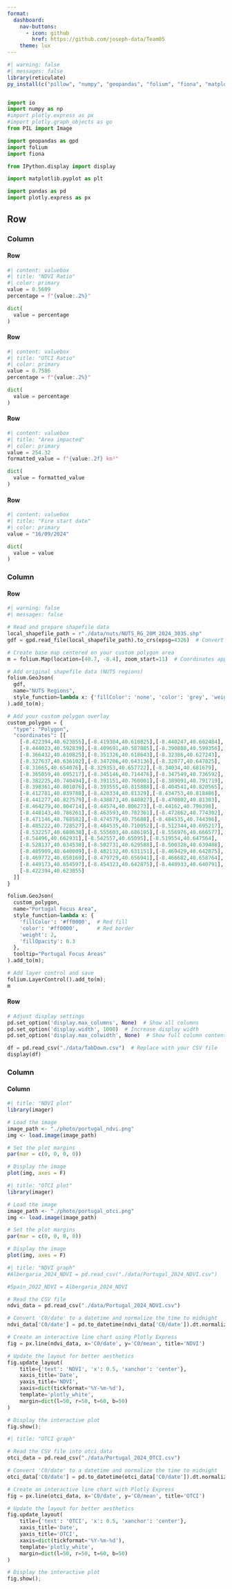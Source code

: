 ```yaml
---
format:
  dashboard:
    nav-buttons:
      - icon: github
        href: https://github.com/joseph-data/Team05
    theme: lux
---
```


```r
#| warning: false
#| messages: false
library(reticulate)
py_install(c("pillow", "numpy", "geopandas", "folium", "fiona", "matplotlib", "pandas", "plotly", "ipython"), pip = TRUE)



```

```python
import io
import numpy as np
#import plotly.express as px
#import plotly.graph_objects as go
from PIL import Image

import geopandas as gpd
import folium
import fiona

from IPython.display import display

import matplotlib.pyplot as plt

import pandas as pd
import plotly.express as px
```

## Row

### Column {width="10%"}

#### Row

```python
#| content: valuebox
#| title: "NDVI Ratio"
#| color: primary
value = 0.5609
percentage = f"{value:.2%}"

dict(
  value = percentage
)
```

#### Row

```python
#| content: valuebox
#| title: "OTCI Ratio"
#| color: primary
value = 0.7586
percentage = f"{value:.2%}"

dict(
  value = percentage
)
```

#### Row

```python
#| content: valuebox
#| title: "Area impacted"
#| color: primary
value = 254.32
formatted_value = f"{value:.2f} km²" 

dict(
  value = formatted_value
)
```
#### Row

```python
#| content: valuebox
#| title: "Fire start date"
#| color: primary
value = "16/09/2024"

dict(
  value = value
)
```

### Column

#### Row {height="80%"}

```python

#| warning: false
#| messages: false

# Read and prepare shapefile data
local_shapefile_path = r"./data/nuts/NUTS_RG_20M_2024_3035.shp"
gdf = gpd.read_file(local_shapefile_path).to_crs(epsg=4326)  # Convert to WGS84

# Create base map centered on your custom polygon area
m = folium.Map(location=[40.7, -8.4], zoom_start=11)  # Coordinates approximate to your polygon

# Add original shapefile data (NUTS regions)
folium.GeoJson(
  gdf,
  name="NUTS Regions",
  style_function=lambda x: {'fillColor': 'none', 'color': 'grey', 'weight': 0.5}
).add_to(m);

# Add your custom polygon overlay
custom_polygon = {
  "type": "Polygon",
  "coordinates": [[
    [-8.422394,40.623855],[-8.419304,40.610825],[-8.440247,40.602484],
    [-8.444023,40.592839],[-8.409691,40.587885],[-8.390808,40.599356],
    [-8.366432,40.610825],[-8.351326,40.618643],[-8.32386,40.627243],
    [-8.327637,40.636102],[-8.347206,40.643136],[-8.32077,40.647825],
    [-8.31665,40.654076],[-8.329353,40.657722],[-8.34034,40.681679],
    [-8.365059,40.695217],[-8.345146,40.714476],[-8.347549,40.736592],
    [-8.382225,40.740494],[-8.391151,40.760001],[-8.389091,40.791719],
    [-8.398361,40.801076],[-8.393555,40.815888],[-8.404541,40.820565],
    [-8.412781,40.839788],[-8.420334,40.81329],[-8.434753,40.818486],
    [-8.441277,40.827579],[-8.438873,40.840827],[-8.470802,40.81303],
    [-8.464279,40.804714],[-8.44574,40.806273],[-8.44162,40.796398],
    [-8.448143,40.786261],[-8.463593,40.782361],[-8.472862,40.774302],
    [-8.471146,40.768582],[-8.474579,40.75688],[-8.484535,40.744396],
    [-8.485222,40.728527],[-8.484535,40.710052],[-8.512344,40.695217],
    [-8.532257,40.680638],[-8.555603,40.686105],[-8.556976,40.666577],
    [-8.54496,40.662931],[-8.542557,40.65095],[-8.519554,40.647564],
    [-8.528137,40.634538],[-8.502731,40.629588],[-8.500328,40.639488],
    [-8.485909,40.640009],[-8.482132,40.631151],[-8.469429,40.642875],
    [-8.469772,40.650169],[-8.479729,40.656941],[-8.466682,40.658764],
    [-8.449173,40.654597],[-8.454323,40.642875],[-8.440933,40.640791],
    [-8.422394,40.623855]
  ]]
}

folium.GeoJson(
  custom_polygon,
  name="Portugal Focus Area",
  style_function=lambda x: {
    'fillColor': '#ff0000',  # Red fill
    'color': '#ff0000',      # Red border
    'weight': 2,
    'fillOpacity': 0.3
  },
  tooltip="Portugal Focus Areas"
).add_to(m);

# Add layer control and save
folium.LayerControl().add_to(m);
m
```

#### Row

```python

# Adjust display settings
pd.set_option('display.max_columns', None)  # Show all columns
pd.set_option('display.width', 1000)  # Increase display width
pd.set_option('display.max_colwidth', None)  # Show full column content

df = pd.read_csv("./data/TabDown.csv")  # Replace with your CSV file
display(df)

```

### Column

#### Column {.tabset}

```r
#| title: "NDVI plot"
library(imager)

# Load the image
image_path <- "./photo/portugal_ndvi.png"
img <- load.image(image_path)

# Set the plot margins
par(mar = c(0, 0, 0, 0))

# Display the image
plot(img, axes = F)
```

```r
#| title: "OTCI plot"
library(imager)

# Load the image
image_path <- "./photo/portugal_otci.png"
img <- load.image(image_path)

# Set the plot margins
par(mar = c(0, 0, 0, 0))

# Display the image
plot(img, axes = F)
```

```python
#| title: "NDVI graph"
#Albergaria_2024_NDVI = pd.read_csv("./data/Portugal_2024_NDVI.csv")

#Spain_2022_NDVI = Albergaria_2024_NDVI

# Read the CSV file
ndvi_data = pd.read_csv("./data/Portugal_2024_NDVI.csv")

# Convert 'C0/date' to a datetime and normalize the time to midnight
ndvi_data['C0/date'] = pd.to_datetime(ndvi_data['C0/date']).dt.normalize()

# Create an interactive line chart using Plotly Express
fig = px.line(ndvi_data, x='C0/date', y='C0/mean', title='NDVI')

# Update the layout for better aesthetics
fig.update_layout(
    title={'text': 'NDVI', 'x': 0.5, 'xanchor': 'center'},
    xaxis_title='Date',
    yaxis_title='NDVI',
    xaxis=dict(tickformat='%Y-%m-%d'),
    template='plotly_white',
    margin=dict(l=50, r=50, t=60, b=50)
)

# Display the interactive plot
fig.show();

```

```python
#| title: "OTCI graph"

# Read the CSV file into otci_data
otci_data = pd.read_csv("./data/Portugal_2024_OTCI.csv")

# Convert 'C0/date' to a datetime and normalize the time to midnight
otci_data['C0/date'] = pd.to_datetime(otci_data['C0/date']).dt.normalize()

# Create an interactive line chart with Plotly Express
fig = px.line(otci_data, x='C0/date', y='C0/mean', title='OTCI')

# Update the layout for better aesthetics
fig.update_layout(
    title={'text': 'OTCI', 'x': 0.5, 'xanchor': 'center'},
    xaxis_title='Date',
    yaxis_title='OTCI',
    xaxis=dict(tickformat='%Y-%m-%d'),
    template='plotly_white',
    margin=dict(l=50, r=50, t=60, b=50)
)

# Display the interactive plot
fig.show();


```
